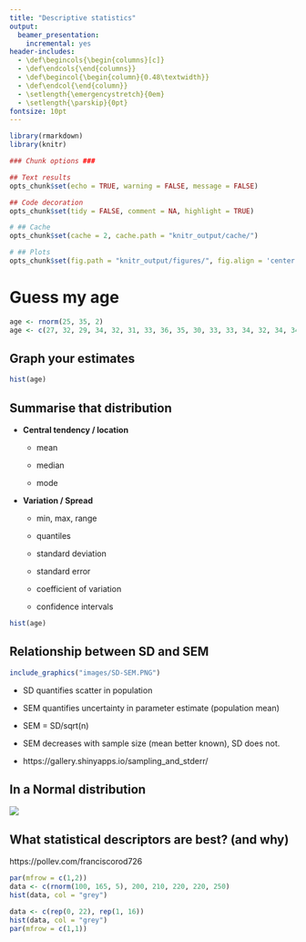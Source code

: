 ```yaml
---
title: "Descriptive statistics"
output:
  beamer_presentation:
    incremental: yes
header-includes:
  - \def\begincols{\begin{columns}[c]}
  - \def\endcols{\end{columns}}
  - \def\begincol{\begin{column}{0.48\textwidth}}
  - \def\endcol{\end{column}} 
  - \setlength{\emergencystretch}{0em}
  - \setlength{\parskip}{0pt}
fontsize: 10pt
---
```



```r

library(rmarkdown)
library(knitr)

### Chunk options ###

## Text results
opts_chunk$set(echo = TRUE, warning = FALSE, message = FALSE)

## Code decoration
opts_chunk$set(tidy = FALSE, comment = NA, highlight = TRUE)

# ## Cache
opts_chunk$set(cache = 2, cache.path = "knitr_output/cache/")

# ## Plots
opts_chunk$set(fig.path = "knitr_output/figures/", fig.align = 'center')


```


# Guess my age

```r
age <- rnorm(25, 35, 2)
age <- c(27, 32, 29, 34, 32, 31, 33, 36, 35, 30, 33, 33, 34, 32, 34, 34, 34, 35, 35)
```



## Graph your estimates

```r
hist(age)
```


## Summarise that distribution

\begincols

\begincol

- **Central tendency / location**

    - mean

    - median 

    - mode


- **Variation / Spread**

    - min, max, range

    - quantiles

    - standard deviation

    - standard error

    - coefficient of variation

    - confidence intervals

\endcol

\begincol

```r
hist(age)
```

\endcol

\endcols


## Relationship between SD and SEM

\begincols
\begincol
```r
include_graphics("images/SD-SEM.PNG")
```

\endcol

\begincol

- SD quantifies scatter in population

- SEM quantifies uncertainty in parameter estimate (population mean)

- SEM = SD/sqrt(n)

- SEM decreases with sample size (mean better known), SD does not.

- https://gallery.shinyapps.io/sampling_and_stderr/

\endcol
\endcols


## In a Normal distribution

![](images/gaussian.png)




## What statistical descriptors are best? (and why)

https://pollev.com/franciscorod726

```r
par(mfrow = c(1,2))
data <- c(rnorm(100, 165, 5), 200, 210, 220, 220, 250)
hist(data, col = "grey")

data <- c(rep(0, 22), rep(1, 16))
hist(data, col = "grey")
par(mfrow = c(1,1))
```



